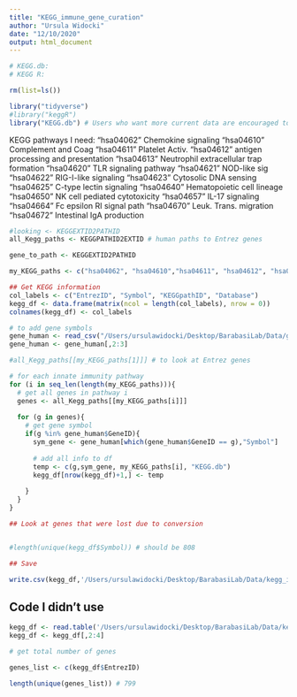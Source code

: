 ```yaml
---
title: "KEGG_immune_gene_curation"
author: "Ursula Widocki"
date: "12/10/2020"
output: html_document
---
```


```r
# KEGG.db: 
# KEGG R: 

rm(list=ls())

library("tidyverse")
#library("keggR")
library("KEGG.db") # Users who want more current data are encouraged to look at the KEGGREST or reactome.db packages

```
KEGG pathways I need:
"hsa04062" Chemokine signaling
"hsa04610" Complement and Coag
"hsa04611" Platelet Activ.
"hsa04612" antigen processing and presentation
"hsa04613" Neutrophil extracellular trap formation
"hsa04620" TLR signaling pathway
"hsa04621" NOD-like sig 
"hsa04622" RIG-I-like signaling
"hsa04623" Cytosolic DNA sensing
"hsa04625" C-type lectin signaling
"hsa04640" Hematopoietic cell lineage 
"hsa04650" NK cell pediated cytotoxicity 
"hsa04657" IL-17 signaling 
"hsa04664" Fc epsilon RI signal path
"hsa04670" Leuk. Trans. migration
"hsa04672" Intestinal IgA production



```r
#looking <- KEGGEXTID2PATHID
all_Kegg_paths <- KEGGPATHID2EXTID # human paths to Entrez genes

gene_to_path <- KEGGEXTID2PATHID

my_KEGG_paths <- c("hsa04062", "hsa04610","hsa04611", "hsa04612", "hsa04613","hsa04620", " hsa04621", "hsa04622", "hsa04623", "hsa04625", "hsa04640", "hsa04650", "hsa04657", "hsa04664", "hsa04670", "hsa04672")

```

```r
## Get KEGG information
col_labels <- c("EntrezID", "Symbol", "KEGGpathID", "Database")
kegg_df <- data.frame(matrix(ncol = length(col_labels), nrow = 0))
colnames(kegg_df) <- col_labels

# to add gene symbols
gene_human <- read_csv("/Users/ursulawidocki/Desktop/BarabasiLab/Data/gene_human.csv")
gene_human <- gene_human[,2:3]

#all_Kegg_paths[[my_KEGG_paths[1]]] # to look at Entrez genes

# for each innate immunity pathway
for (i in seq_len(length(my_KEGG_paths))){
  # get all genes in pathway i
  genes <- all_Kegg_paths[[my_KEGG_paths[i]]]
  
  for (g in genes){
    # get gene symbol
    if(g %in% gene_human$GeneID){
      sym_gene <- gene_human[which(gene_human$GeneID == g),"Symbol"]
      
      # add all info to df
      temp <- c(g,sym_gene, my_KEGG_paths[i], "KEGG.db")
      kegg_df[nrow(kegg_df)+1,] <- temp  
      
    }
  }
}

```

```r

## Look at genes that were lost due to conversion


#length(unique(kegg_df$Symbol)) # should be 808

```

```r
## Save

write.csv(kegg_df,'/Users/ursulawidocki/Desktop/BarabasiLab/Data/kegg_innate_genes.csv')

```










## Code I didn't use

```r
kegg_df <- read.table('/Users/ursulawidocki/Desktop/BarabasiLab/Data/kegg_innate_genes.csv', header = T, sep = ",")
kegg_df <- kegg_df[,2:4]
```


```r
# get total number of genes

genes_list <- c(kegg_df$EntrezID)

length(unique(genes_list)) # 799

```














